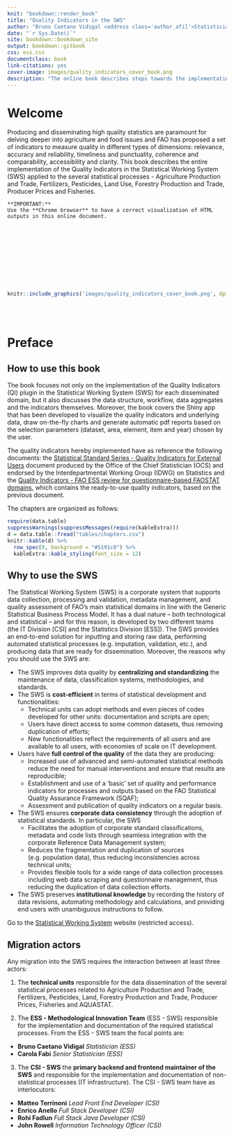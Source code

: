 ```yaml
--- 
knit: "bookdown::render_book"
title: "Quality Indicators in the SWS"
author: "Bruno Caetano Vidigal <address class='author_afil'>Statistician - ESS - Methodological Innovation Team</address>"
date: "`r Sys.Date()`"
site: bookdown::bookdown_site
output: bookdown::gitbook
css: ess.css
documentclass: book
link-citations: yes
cover-image: images/quality_indicators_cover_book.png
description: "The online book describes steps towards the implementation of the Quality Indicators of the various FAO processes into the Corporate Statistical Working System (SWS)"
---
```


# **Welcome** {-}

Producing and disseminating high quality statistics are paramount for delving deeper into agriculture and food issues and FAO has proposed a set of indicators to measure quality in different types of dimensions: relevance, accuracy and reliability, timeliness and punctuality, coherence and comparability, accessibility and clarity. This book describes the entire implementation of the Quality Indicators in the Statistical Working System (SWS) applied to the several statistical processes - Agriculture Production and Trade, Fertilizers, Pesticides, Land Use, Forestry Production and Trade, Producer Prices and Fisheries.

```block
**IMPORTANT:**
Use the **Chrome browser** to have a correct visualization of HTML outputs in this online document.

```

<br>
<br>
<br>
<br>
<br>
<br>
<br>
<br>

```r
knitr::include_graphics('images/quality_indicators_cover_book.png', dpi = NA)
```

<br>
<br>

# **Preface** {-}

## **How to use this book** {-}

The book focuses not only on the implementation of the Quality Indicators (QI) plugin in the Statistical Working System (SWS) for each disseminated domain, but it also discusses the data structure, workflow, data aggregates and the indicators themselves. Moreover, the book covers the Shiny app that has been developed to visualize the quality indicators and underlying data, draw on-the-fly charts and generate automatic pdf reports based on the selection parameters (dataset, area, element, item and year) chosen by the user.

The quality indicators hereby implemented have as reference the following documents: the [Statistical Standard Series - Quality Indicators for External Users](http://intranet.fao.org/fileadmin/user_upload/scp/SSS_Quality_Indicators__rev20201201_.pdf) document produced by the Office of the Chief Statistician (OCS) and endorsed by the Interdepartmental Working Group (IDWG) on Statistics and the [Quality Indicators - FAO ESS review for questionnaire-based FAOSTAT domains](documentation/Quality_indicators_DRAFT_v20190628 (003).docx), which contains the ready-to-use quality indicators, based on the previous document.

The chapters are organized as follows: 


```r
require(data.table)
suppressWarnings(suppressMessages(require(kableExtra)))
d = data.table::fread("tables/chapters.csv")
knitr::kable(d) %>%
  row_spec(0, background = "#5191c8") %>% 
  kableExtra::kable_styling(font_size = 12)
```




## **Why to use the SWS** {-}

The Statistical Working System (SWS) is a corporate system that supports data collection, processing and validation, metadata management, and quality assessment of FAO's main statistical domains in line with the Generic Statistical Business Process Model. It has a dual nature – both technological and statistical – and for this reason, is developed by two different teams (the IT Division [CSI] and the Statistics Division [ESS]). The SWS provides an end-to-end solution for inputting and storing raw data, performing automated statistical processes (e.g. imputation, validation, etc.), and producing data that are ready for dissemination. Moreover, the reasons why you should use the SWS are:

- The SWS improves data quality by **centralizing and standardizing** the maintenance of data, classification systems, methodologies, and standards.
- The SWS is **cost-efficient** in terms of statistical development and functionalities:
  - Technical units can adopt methods and even pieces of codes developed for other units: documentation and scripts are open;
  - Users have direct access to some common datasets, thus removing duplication of efforts;
  - New functionalities reflect the requirements of all users and are available to all users, with economies of scale on IT development.

- Users have **full control of the quality** of the data they are producing:
  - Increased use of advanced and semi-automated statistical methods reduce the need for manual interventions and ensure that results are reproducible;
  - Establishment and use of a ‘basic’ set of quality and performance indicators for processes and outputs based on the FAO Statistical Quality Assurance Framework (SQAF);
  - Assessment and publication of quality indicators on a regular basis.

- The SWS ensures **corporate data consistency** through the adoption of statistical standards. In particular, the SWS
  - Facilitates the adoption of corporate standard classifications, metadata and code lists through seamless integration with the corporate Reference Data Management system;
  - Reduces the fragmentation and duplication of sources (e.g. population data), thus reducing inconsistencies across technical units;
  - Provides flexible tools for a wide range of data collection processes including web data scraping and questionnaire management, thus reducing the duplication of data collection efforts.

- The SWS preserves **institutional knowledge** by recording the history of data revisions, automating methodology and calculations, and providing end users with unambiguous instructions to follow.

Go to the [Statistical Working System](https://hqlqasws1.hq.un.fao.org:8443/sws/) website (restricted access).


## **Migration actors** {-}

Any migration into the SWS requires the interaction between at least three actors: 

1. The **technical units** responsible for the data dissemination of the several statistical processes related to Agriculture Production and Trade, Fertilizers, Pesticides, Land, Forestry Production and Trade, Producer Prices, Fisheries and AQUASTAT.



2. The **ESS - Methodological Innovation Team** (ESS - SWS) responsible for the implementation and documentation of the required statistical processes. From the ESS - SWS team the focal points are:

- **Bruno Caetano Vidigal** *Statistician (ESS)*
- **Carola Fabi** *Senior Statistician (ESS)*
  
3. The **CSI - SWS** the **primary backend and frontend maintainer of the SWS** and responsible for the implementation and documentation of non-statistical processes (IT infrastructure). The CSI - SWS team have as interlocutors:

- **Matteo Terrinoni** *Lead Front End Developer (CSI)*
- **Enrico Anello** *Full Stack Developer (CSI)*
- **Rohi Fadlun** *Full Stack Java Developer (CSI)*
- **John Rowell** *Information Technology Officer (CSI)*
  

